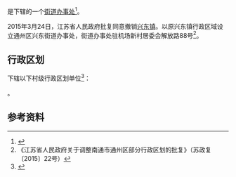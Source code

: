 {{中国乡级行政区|32/06/12/118/000}}

'''{{PAGENAMEBASE}}'''是{{PRC admin/fullname|32/06/12/118/000|3}}下辖的一个[[街道办事处|街道办事处]]<ref>{{PRC admin/ref sgc|{{PRC admin/parent|32/06/12/118/000}}}}</ref>。

2015年3月24日，江苏省人民政府批复同意撤销[[兴东镇|兴东镇]]。以原兴东镇行政区域设立通州区兴东街道办事处，街道办事处驻机场新村居委会解放路88号<ref>《江苏省人民政府关于调整南通市通州区部分行政区划的批复》（苏政复〔2015〕22号）</ref>。

== 行政区划 ==
{{PAGENAMEBASE}}下辖以下村级行政区划单位<ref>{{PRC admin/ref sgc|32/06/12/118/000}}</ref>：

{{PRC admin/children|32/06/12/118/000}}。

== 参考资料 ==
{{reflist}}

{{江苏行政区划小作品}}
{{PRC admin/navcat|32/06/12/118/000}}